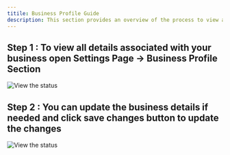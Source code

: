 ```yaml
---
titile: Business Profile Guide
description: This section provides an overview of the process to view and manage your business profile for your Dodo Payments account.
---
```

## Step 1 : To view all details associated with your business open Settings Page → Business Profile Section

<Frame>
    <img src="/images/guides/business-user/Business - 1.webp" alt="View the status"/>
</Frame>

## Step 2 : You can update the business details if needed and click save changes button to update the changes

<Frame>
    <img src="/images/guides/business-user/Business - 2.webp" alt="View the status"/>
</Frame>
